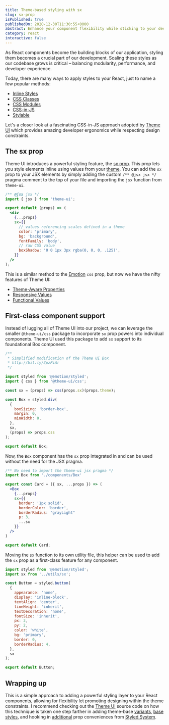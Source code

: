 ```yaml
---
title: Theme-based styling with sx
slug: sx-prop
isPublished: true
publishedOn: 2020-12-30T11:30:55+0000
abstract: Enhance your component flexibility while sticking to your design principles.
category: react
interactive: false
---
```


As React components become the building blocks of our application, styling them becomes a crucial part of our development. Scaling these styles as our codebase grows is critical – balancing modularity, performance, and developer experience.

Today, there are many ways to apply styles to your React, just to name a few popular methods:

- [Inline Styles](https://reactjs.org/docs/dom-elements.html#style)
- [CSS Classes](https://reactjs.org/docs/faq-styling.html#how-do-i-add-css-classes-to-components)
- [CSS Modules](https://github.com/css-modules/css-modules)
- [CSS-in-JS](https://github.com/tuchk4/awesome-css-in-js)
- [Stylable](https://stylable.io)

Let's a closer look at a fascinating CSS-in-JS approach adopted by [Theme UI] which provides amazing developer ergonomics while respecting design constraints.

## The sx prop

Theme UI introduces a powerful styling feature, the [sx prop]. This prop lets you style elements inline using values from your [theme](https://theme-ui.com/theming). You can add the `sx` prop to your JSX elements by simply adding the custom `/** @jsx jsx */` pragma comment to the top of your file and importing the `jsx` function from `theme-ui`.

```jsx
/** @jsx jsx */
import { jsx } from 'theme-ui';

export default (props) => (
  <div
    {...props}
    sx={{
      // values referencing scales defined in a theme
      color: 'primary',
      bg: 'background',
      fontFamily: 'body',
      // raw CSS value
      boxShadow: '0 0 1px 3px rgba(0, 0, 0, .125)',
    }}
  />
);
```

This is a similar method to the [Emotion] `css` prop, but now we have the nifty features of Theme UI:

- [Theme-Aware Properties]()
- [Responsive Values]()
- [Functional Values]()

## First-class component support

Instead of lugging all of Theme UI into our project, we can leverage the smaller `@theme-ui/css` package to incorporate `sx` prop powers into individual components. Theme UI used this package to add `sx` support to its foundational Box component.

```jsx
/**
 * Simplified modification of the Theme UI Box
 * http://bit.ly/3pzPiAr
 */

import styled from '@emotion/styled';
import { css } from '@theme-ui/css';

const sx = (props) => css(props.sx)(props.theme);

const Box = styled.div(
  {
    boxSizing: 'border-box',
    margin: 0,
    minWidth: 0,
  },
  sx,
  (props) => props.css
);

export default Box;
```

Now, the `Box` component has the `sx` prop integrated in and can be used without the need for the JSX pragma.

```jsx
/** No need to import the theme-ui jsx pragma */
import Box from './components/Box'

export const Card = ({ sx, ...props }) => (
  <Box
    {...props}
    sx={{
      border: '1px solid',
      borderColor: 'border',
      borderRadius: "grayLight"
      p: 3,
      ...sx
    }}
  />
)

export default Card;
```

Moving the `sx` function to its own utility file, this helper can be used to add the `sx` prop as a first-class feature for any component.

```jsx
import styled from '@emotion/styled';
import sx from '../utils/sx';

const Button = styled.button(
  {
    appearance: 'none',
    display: 'inline-block',
    textAlign: 'center',
    lineHeight: 'inherit',
    textDecoration: 'none',
    fontSize: 'inherit',
    px: 3,
    py: 2,
    color: 'white',
    bg: 'primary',
    border: 0,
    borderRadius: 4,
  },
  sx
);

export default Button;
```

## Wrapping up

<!-- ## Next steps -->

This is a simple approach to adding a powerful styling layer to your React components, allowing for flexibility let promoting designing within the theme constraints. I recommend checking out the [Theme UI] source code on how this technique is taken one step farther in adding theme-base [variants](https://github.com/system-ui/theme-ui/blob/stable/packages/components/src/Box.js#L13), [base styles](https://github.com/system-ui/theme-ui/blob/stable/packages/components/src/Box.js#L12), and hooking in [additional](https://github.com/system-ui/theme-ui/blob/stable/packages/components/src/Box.js#L4) prop conveniences from [Styled System].

<!-- You can expand on this technique by using your foundational `Box` component as the basis for all your UI pieces. More on that in part 2, [Building from the Box]. -->

[theme ui]: https://theme-ui.com
[emotion]: https://emotion.sh/
[sx prop]: https://theme-ui.com/sx-prop
[theme-aware properties]: https://theme-ui.com/sx-prop#theme-aware-properties
[responsive values]: https://theme-ui.com/sx-prop#responsive-values
[functional values]: https://theme-ui.com/sx-prop#functional-values
[styled system]: https://github.com/styled-system/styled-system
[building from the box]: /posts/building-from-the-box
